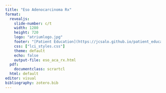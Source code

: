 ```yaml
---
title: "Eso Adenocarcinoma Rx"
format: 
  revealjs:
    slide-number: c/t
    width: 1280
    height: 720
    logo: "atriumlogo.jpg"
    footer: "[Patient Education](https://jcsalo.github.io/patient_education/)"
    css: ["lci_styles.css"]
    theme: default
    echo: false
    output-file: eso_aca_rx.html
  pdf:
    documentclass: scrartcl
  html: default
editor: visual
bibliography: zotero.bib
---
```

